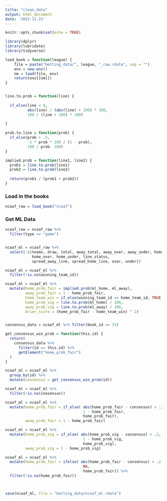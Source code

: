 ```yaml
---
title: "clean_data"
output: html_document
date: '2022-11-23'
---
```


```r
knitr::opts_chunk$set(echo = TRUE)
```


```r
library(dplyr)
library(lubridate)
library(tidyverse)
```


```r

load_book = function(league) {
    file = paste("betting_data/", league, "_raw.rdata", sep = "")
    env = new.env()
    nm = load(file, env)
    return(env[[nm]])
}


line.to.prob = function(line) {
  
  if_else(line < 0,
          abs(line) / (abs(line) + 100) * 100,
          100 / (line + 100) * 100)
  
}

prob.to.line = function(prob) {
  if_else(prob > .5,
          -1 * prob * 100 / (1 - prob),
          100 / prob- 100)
}

implied.prob = function(line1, line2) {
  prob1 = line.to.prob(line1)
  prob2 = line.to.prob(line2)
  
  return(prob1 / (prob1 + prob2))
}
```


### Load in the books
```r
ncaaf_raw = load_book("ncaaf")
```

### Get ML Data
```r

ncaaf_raw = ncaaf_raw %>%
  filter(type == "game")


ncaaf_ml = ncaaf_raw %>%
  select(-c(teams, draw, total, away_total, away_over, away_under, home_total, 
            home_over, home_under, line_status,
            spread_away_line, spread_home_line, over, under))

ncaaf_ml = ncaaf_ml %>%
  filter(!is.na(winning_team_id))

ncaaf_ml = ncaaf_ml %>%
  mutate(home_prob_fair = implied.prob(ml_home, ml_away),
         away_prob_fair = 1 - home_prob_fair,
         home_team_win = if_else(winning_team_id == home_team_id, TRUE, FALSE),
         home_prob_vig = line.to.prob(ml_home) / 100,
         away_prob_vig = line.to.prob(ml_away) / 100,
         brier_score = (home_prob_fair - home_team_win) ^ 2)


consensus_data = ncaaf_ml %>% filter(book_id == 15)

get_consensus_win_prob = function(this.id) {
  return(
    consensus_data %>%
      filter(id == this.id) %>%
      getElement("home_prob_fair")
  )
}

ncaaf_ml = ncaaf_ml %>%
  group_by(id) %>%
  mutate(consensus = get_consensus_win_prob(id))

ncaaf_ml = ncaaf_ml %>%
  filter(!is.na(consensus))

ncaaf_ml = ncaaf_ml %>%
  mutate(home_prob_fair = if_else( abs(home_prob_fair - consensus) > .2,
                                   1 - home_prob_fair,
                                   home_prob_fair),
         away_prob_fair = 1 - home_prob_fair)

ncaaf_ml = ncaaf_ml %>%
  mutate(home_prob_vig = if_else( abs(home_prob_vig - consensus) > .2,
                                   1 - home_prob_vig,
                                   home_prob_vig),
         away_prob_vig = 1 - home_prob_vig)

ncaaf_ml = ncaaf_ml %>%
  mutate(home_prob_fair = ifelse( abs(home_prob_fair - consensus) > .2,
                                   NA,
                                   home_prob_fair)) %>%
  filter(!is.na(home_prob_fair))



save(ncaaf_ml, file = "betting_data/ncaaf_ml.rdata")
```



